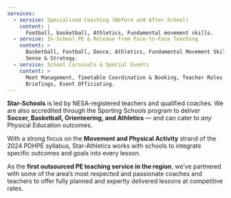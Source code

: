 ```yaml
---
services:
  - service: Specialised Coaching (Before and After School)
    content: |
      Football, basketball, Athletics, Fundamental movement skills.
  - service: In-School PE & Release from Face-to-Face Teaching
    content: >
      Basketball, Football, Dance, Athletics, Fundamental Movement Skills, Game
      Sense & Strategy.
  - service: School Carnivals & Special Events
    content: >
      Meet Management, Timetable Coordination & Booking, Teacher Roles &
      Briefings, Event Officiating.
---
```

**Star-Schools** is led by NESA-registered teachers and qualified coaches. We are also accredited through the Sporting Schools program to deliver **Soccer, Basketball, Orienteering, and Athletics** — and can cater to *any* Physical Education outcomes.

With a strong focus on the **Movement and Physical Activity** strand of the 2024 PDHPE syllabus, Star-Athletics works with schools to integrate specific outcomes and goals into every lesson.

As the **first outsourced PE teaching service in the region**, we’ve partnered with some of the area’s most respected and passionate coaches and teachers to offer fully planned and expertly delivered lessons at competitive rates.
